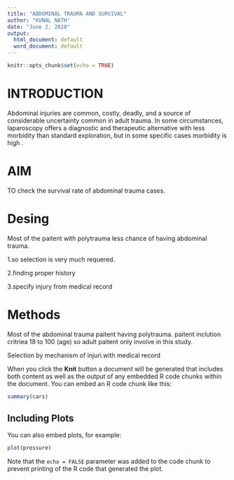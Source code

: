 ---
title: "ABDOMINAL TRAUMA AND SURVIVAL"
author: "KUNAL NATH"
date: "June 2, 2020"
output:
  html_document: default
  word_document: default
---

```{r setup, include=FALSE}
knitr::opts_chunk$set(echo = TRUE)
```

# INTRODUCTION

 Abdominal injuries are common, costly, deadly, and a source of considerable uncertainty common in adult  trauma. In some circumstances, laparoscopy offers a diagnostic and therapeutic alternative with less morbidity than standard exploration, but in some specific cases morbidity is high .
 
# AIM

TO check the survival rate of abdominal trauma cases.

# Desing

Most of the paitent with polytrauma less chance of having abdominal trauma.

1.so selection is very much requered.

2.finding proper history

3.specify injury from medical record

 
# Methods

Most of the abdominal trauma paitent having polytrauma.
paitent inclution critriea 18 to 100 (age) so adult paitent only involve in this study.

Selection by mechanism of injuri.with medical record

When you click the **Knit** button a document will be generated that includes both content as well as the output of any embedded R code chunks within the document. You can embed an R code chunk like this:

```{r cars}
summary(cars)
```

## Including Plots

You can also embed plots, for example:

```{r pressure, echo=FALSE}
plot(pressure)
```

Note that the `echo = FALSE` parameter was added to the code chunk to prevent printing of the R code that generated the plot.
